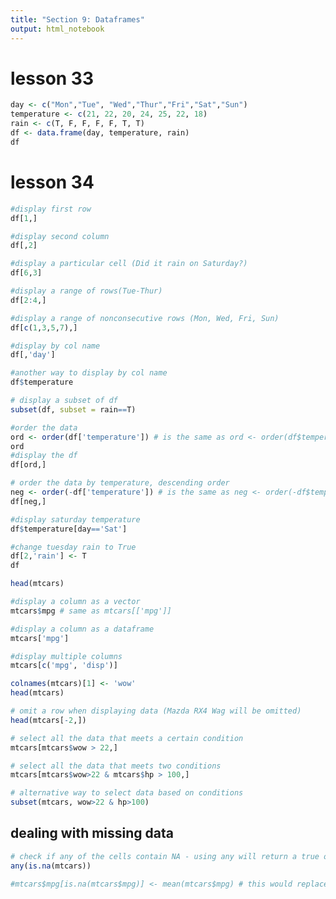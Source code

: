 ```yaml
---
title: "Section 9: Dataframes"
output: html_notebook
---
```


# lesson 33
```r
day <- c("Mon","Tue", "Wed","Thur","Fri","Sat","Sun")
temperature <- c(21, 22, 20, 24, 25, 22, 18)
rain <- c(T, F, F, F, F, T, T)
df <- data.frame(day, temperature, rain)
df
```

# lesson 34
```r
#display first row
df[1,]

#display second column
df[,2]

#display a particular cell (Did it rain on Saturday?)
df[6,3]

#display a range of rows(Tue-Thur)
df[2:4,]

#display a range of nonconsecutive rows (Mon, Wed, Fri, Sun)
df[c(1,3,5,7),]


```
```r
#display by col name
df[,'day']

#another way to display by col name
df$temperature
```

```r
# display a subset of df
subset(df, subset = rain==T)

#order the data
ord <- order(df['temperature']) # is the same as ord <- order(df$temperature)
ord
#display the df
df[ord,]

# order the data by temperature, descending order
neg <- order(-df['temperature']) # is the same as neg <- order(-df$temperature)
df[neg,]
```

```r
#display saturday temperature
df$temperature[day=='Sat']

#change tuesday rain to True
df[2,'rain'] <- T
df

```

```r
head(mtcars)
```

```r
#display a column as a vector
mtcars$mpg # same as mtcars[['mpg']]
```
```r
#display a column as a dataframe
mtcars['mpg']
```

```r
#display multiple columns
mtcars[c('mpg', 'disp')]
```

```r
colnames(mtcars)[1] <- 'wow'
head(mtcars)
```

```r
# omit a row when displaying data (Mazda RX4 Wag will be omitted)
head(mtcars[-2,])
```

```r
# select all the data that meets a certain condition
mtcars[mtcars$wow > 22,]
```

```r
# select all the data that meets two conditions
mtcars[mtcars$wow>22 & mtcars$hp > 100,]
```

```r
# alternative way to select data based on conditions
subset(mtcars, wow>22 & hp>100)
```

## dealing with missing data
```r
# check if any of the cells contain NA - using any will return a true or false value.
any(is.na(mtcars))

#mtcars$mpg[is.na(mtcars$mpg)] <- mean(mtcars$mpg) # this would replace any na values with the mean. However, in our example, there are no NAs so there is no need to replace anything.
```

